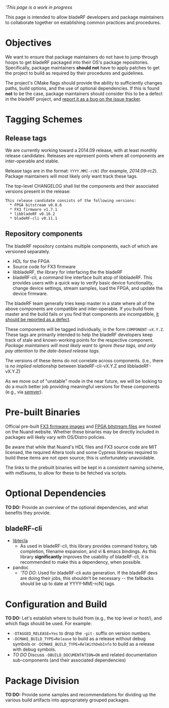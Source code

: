 '''This page is a work in progress''

This page is intended to allow bladeRF developers and package maintainers to collaborate together on establishing common practices and procedures.  

= Objectives = 
We want to ensure that package maintainers do not have to jump through hoops to get bladeRF packaged into their OS's package repositories.  Specifically, package maintainers '''should not''' have to apply patches to get the project to build as required by their procedures and guidelines.

The project's CMake flags should provide the ability to sufficiently changes paths, build options, and the use of optional dependencies.  If this is found '''not''' to be the case, package maintainers should consider this to be a defect in the bladeRF project, and [https://github.com/Nuand/bladeRF/issues/new report it as a bug on the issue tracker].

= Tagging Schemes =

== Release tags ==

We are currently working toward a 2014.09 release, with at least monthly release candidates.  Releases are  represent points where all components are inter-operable and stable. 

Release tags are in the format: <code>YYYY.MM[-rcN]</code> (for example, ''2014.09-rc2''). Package maintainers will most likely only want track these tags. 

The top-level CHANGELOG shall list the components and their associated versions present in the release:
<pre>
This release candidate consists of the following versions:
  * FPGA bitstream v0.0.6
  * FX3 firmware v1.7.1
  * libbladeRF v0.16.2
  * bladeRF-cli v0.11.1
</pre>

== Repository components ==

The bladeRF repository contains multiple components, each of which are versioned separately.
* HDL for the FPGA
* Source code for FX3 firmware
* libbladeRF, the library for interfacing the the bladeRF
* bladeRF-cli, a command line interface built atop of libbladeRF. This provides users with a quick way to verify basic device functionality, change device settings, stream samples, load the FPGA, and update the device firmware.

The bladeRF team generally tries keep master in a state where all of the above components are compatible and inter-operable. If you build from master and the build fails or you find that components are incompatible, [https://github.com/Nuand/bladeRF/issues/new it should be reported as a defect].

These components will be tagged individually, in the form <code>COMPONENT-vX.Y.Z</code>. These tags are primarily intended to help the bladeRF developers keep track of stale and known-working points for the respective component.  ''Package maintainers will most likely want to ignore these tags, and only pay attention to the date-based release tags.''

The versions of these items do not correlate across components. (i.e., there is ''no implied relationship'' between bladeRF-cli-vX.Y.Z and libbladeRF-vX.Y.Z)

As we move out of "unstable" mode in the near future, we will be looking to do a much better job providing meaningful versions for these components (e.g., via [http://semver.org/ semver]).

= Pre-built Binaries =

Official pre-built [https://www.nuand.com/fx3.php FX3 firmware images] and [https://www.nuand.com/fpga.php FPGA bitstream files] are hosted on the Nuand website.  Whether these binaries may be directly included in packages will likely vary with OS/Distro policies.  

Be aware that while that Nuand's HDL files and FX3 source code are MIT licensed, the required Altera tools and some Cypress libraries required to build these items are not open source; this is unfortunately unavoidable.

The links to the prebuilt binaries will be kept in a consistent naming scheme, with md5sums, to allow for these to be fetched via scripts.

= Optional Dependencies =

'''TO DO:''' Provide an overview of the optional dependencies, and what benefits they provide.

== bladeRF-cli ==
* [http://www.astro.caltech.edu/~mcs/tecla/ libtecla]
** As used in bladeRF-cli, this library provides command history, tab completion, filename expansion, and vi & emacs bindings. As this library '''significantly''' improves the usability of bladeRF-cli, it is recommended to make this a dependency, when possible.
* pandoc
** '''TO DO'': Used for bladeRF-cli auto generation. If the bladeRF devs are doing their jobs, this shouldn't be necessary -- the fallbacks should be up to date at YYYY-MM[-rcN] tags.

= Configuration and Build =
'''TO DO:''' Let's establish where to build from (e.g., the top level or host/), and which flags should be used. For example:
* <code>-DTAGGED_RELEASE=Yes</code> to drop the <code>-git-<changeset></code> suffix on version numbers.
* <code>-DCMAKE_BUILD_TYPE=Release</code> to build as a release without debug symbols or <code>-DCMAKE_BUILD_TYPE=RelWithDebInfo</code> to build as a release with debug symbols.
* ''TO DO'' Discuss <code>-DBUILD_DOCUMENTATION=ON</code> and related documentation sub-components (and their associated dependencies)

= Package Division =
'''TO DO:''' Provide some samples and recommendations for dividing up the various build artifacts into appropriately grouped packages.
